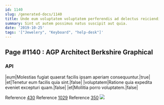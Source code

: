 ```yaml
---
id: 1140
slug: /generated-docs/1140
title: Unde eum voluptatem voluptatem perferendis ad delectus reiciendis incidunt.
summary: Sint ut autem possimus natus suscipit aut quia.
date: '2019-10-25'
tags: '["Jewelery", "Keyboard", "help-desk"]'
---
```


## Page #1140 : AGP Architect Berkshire Graphical
### API

|eum|Molestias fugiat quaerat facilis ipsam aperiam consequuntur.|true|
|et|Tenetur eum facilis quia sint.|false|
|voluptatem|Ratione quia expedita eveniet excepturi quam.|false|
|et|Mollitia porro voluptatem.|false|

Reference [430](/generated-docs/430)
Reference [1029](/generated-docs/1029)
Reference [350](/generated-docs/350)
![](/assets/cats-3.jpg)


